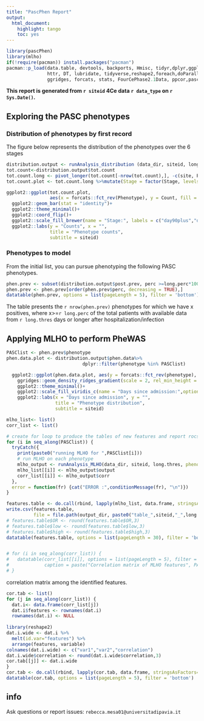 ```yaml
---
title: "PascPhen Report"
output: 
  html_document: 
    highlight: tango
    toc: yes
---
```



```r
library(pascPhen)
library(mlho)
if(!require(pacman)) install.packages("pacman")
pacman::p_load(data.table, devtools, backports, Hmisc, tidyr,dplyr,ggplot2,plyr,scales,readr,Rmisc,
               httr, DT, lubridate, tidyverse,reshape2,foreach,doParallel,caret,gbm,lubridate,praznik,
               ggridges, forcats, stats, FourCePhase2.1Data, ppcor,pascPhen)
```
**This report is generated from  `r siteid` 4Ce data `r data_type` on `r Sys.Date()`.** 

## Exploring the PASC phenotypes

### Distribution of phenotypes by first record
The figure below represents the distribution of the phenotypes over the 6 stages

```r
distribution.output <- runAnalysis_distribution (data_dir, siteid, long.thres, data_type)
tot.count<-distribution.output$tot.count
tot.count.long <- pivot_longer(tot.count[-nrow(tot.count),], -c(site, Phenotype), values_to = "Count", names_to = "Stage")
tot.count.plot <- tot.count.long %>%mutate(Stage = factor(Stage, levels = c("day90plus","day60to89","day30to59","day0to29","dayN14toN1", "before_adm")))

ggplot2::ggplot(tot.count.plot,
                aes(x = forcats::fct_rev(Phenotype), y = Count, fill = Stage))+
  ggplot2::geom_bar(stat = "identity")+
  ggplot2::theme_minimal()+
  ggplot2::coord_flip()+
  ggplot2::scale_fill_brewer(name = "Stage:", labels = c("day90plus","day60to89","day30to59", "day0to29", "dayN14toN1", "before_adm"))+
  ggplot2::labs(y = "Counts", x = "",
                title = "Phenotype counts",
                subtitle = siteid)

```


### Phenotypes to model
From the initial list, you can pursue phenotyping the following PASC phenotypes.

```r
phen.prev <- subset(distribution.output$post.prev, perc >=long.perc*100)
phen.prev <- phen.prev[order(phen.prev$perc, decreasing = TRUE),]
datatable(phen.prev, options = list(pageLength = 5), filter = 'bottom')

```
The table presents the `r nrow(phen.prev)` phenotypes for which we have x positives, where x>=`r long.perc` of the total patients with available data from `r long.thres` days or longer after hospitalization/infection

## Applying MLHO to perform PheWAS 
```r
PASClist <- phen.prev$phenotype
phen.data.plot <- distribution.output$phen.data%>%
                            dplyr::filter(phenotype %in% PASClist)

  ggplot2::ggplot(phen.data.plot, aes(y = forcats::fct_rev(phenotype), x = as.numeric(days_since_admission), fill = stat(x)))+
    ggridges::geom_density_ridges_gradient(scale = 2, rel_min_height = 0.01, alpha = 0.8) +
    ggplot2::theme_minimal()+
    ggplot2::scale_fill_viridis_c(name = "Days since admission:",option = "G")+
    ggplot2::labs(x = "Days since admission", y = "",
                  title = "Phenotype distribution",
                  subtitle = siteid)

mlho_list<- list()
corr_list <- list()

# create for loop to produce the tables of new features and report rocs
for (i in seq_along(PASClist)) {
  tryCatch({
    print(paste0("running MLHO for ",PASClist[i]))
    # run MLHO on each phenotype
    mlho_output <- runAnalysis_MLHO(data_dir, siteid, long.thres, phenotype = PASClist[i],  MSMR.sparsity, data_type)
    mlho_list[[i]] <- mlho_output$output
    corr_list[[i]] <- mlho_output$corr
  },
  error = function(fr) {cat("ERROR :",conditionMessage(fr), "\n")})
}

features.table <- do.call(rbind, lapply(mlho_list, data.frame, stringsAsFactors=FALSE))
write.csv(features.table, 
          file = file.path(output_dir, paste0("table_",siteid,"_",long.thres,"_",substr(long.perc,3,nchar(long.perc)),"_",gsub("\\.", "",data_type),"_", Sys.Date(),".csv")), row.names = FALSE)
# features.table$OR <- round(features.table$OR,3)
# features.table$low <- round(features.table$low,3)
# features.table$high <- round(features.table$high,3)
datatable(features.table, options = list(pageLength = 30), filter = 'bottom')


# for (i in seq_along(corr_list)) {
#   datatable(corr_list[[i]], options = list(pageLength = 5), filter = 'bottom',
#             caption = paste("Correlation matrix of MLHO features", PASClist[i], sep = "-"))
# }
```

correlation matrix among the identified features.
```r
cor.tab <- list()
for (j in seq_along(corr_list)) {
  dat.i<- data.frame(corr_list[j])
  dat.i$features <- rownames(dat.i)
  rownames(dat.i) <- NULL
  
library(reshape2)
dat.i.wide <- dat.i %>%
  melt(id.var="features") %>%
  arrange(features, variable)
colnames(dat.i.wide) <- c("var1","var2","correlation")
dat.i.wide$correlation <- round(dat.i.wide$correlation,3)
cor.tab[[j]] <- dat.i.wide
}
cor.tab <- do.call(rbind, lapply(cor.tab, data.frame, stringsAsFactors=FALSE))
datatable(cor.tab, options = list(pageLength = 5), filter = 'bottom')

```

## info
Ask questions or report issues: `rebecca.mesa01@universitadipavia.it`

